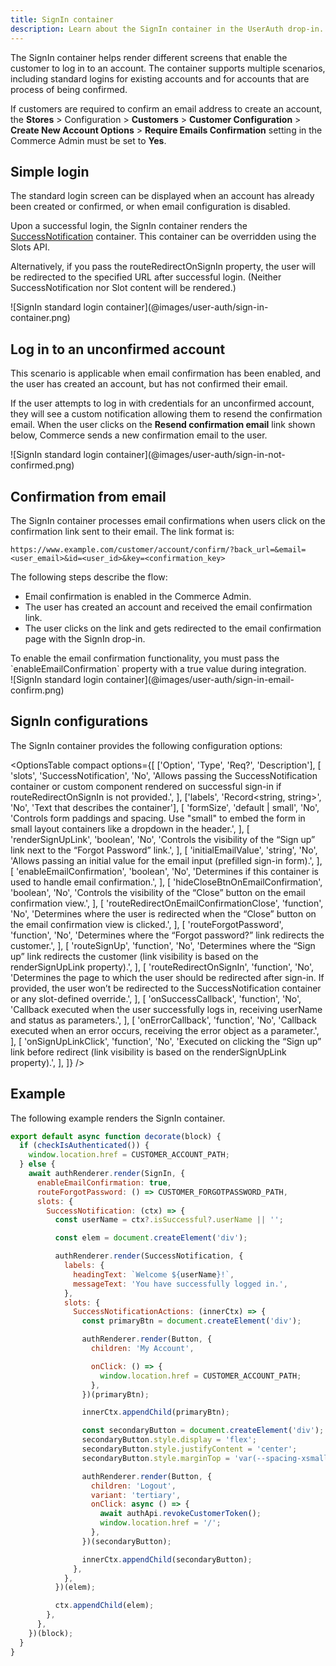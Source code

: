 ```yaml
---
title: SignIn container
description: Learn about the SignIn container in the UserAuth drop-in.
---
```



The SignIn container helps render different screens that enable the customer to log in to an account. The container supports multiple scenarios, including standard logins for existing accounts and for accounts that are process of being confirmed.

If customers are required to confirm an email address to create an account, the **Stores** > Configuration > **Customers** > **Customer Configuration** > **Create New Account Options** > **Require Emails Confirmation** setting in the Commerce Admin must be set to **Yes**.

## Simple login

The standard login screen can be displayed when an account has already been created or confirmed, or when email configuration is disabled.

Upon a successful login, the SignIn container renders the [SuccessNotification](https://experienceleague.adobe.com/developer/commerce/storefront/dropins/user-auth/containers/success-notification/) container. This container can be overridden using the Slots API.

Alternatively, if you pass the routeRedirectOnSignIn property, the user will be redirected to the specified URL after successful login. (Neither SuccessNotification nor Slot content will be rendered.)

<Diagram caption="SignIn standard login container">
  ![SignIn standard login container](@images/user-auth/sign-in-container.png)
</Diagram>

## Log in to an unconfirmed account

This scenario is applicable when email confirmation has been enabled, and the user has created an account, but has not confirmed their email.

If the user attempts to log in with credentials for an unconfirmed account, they will see a custom notification allowing them to resend the confirmation email. When the user clicks on the **Resend confirmation email** link shown below, Commerce sends a new confirmation email to the user.

<Diagram caption="SignIn standard login container">
  ![SignIn standard login container](@images/user-auth/sign-in-not-confirmed.png)
</Diagram>

## Confirmation from email

The SignIn container processes email confirmations when users click on the confirmation link sent to their email. The link format is:

`https://www.example.com/customer/account/confirm/?back_url=&email=<user_email>&id=<user_id>&key=<confirmation_key>`

The following steps describe the flow:

- Email confirmation is enabled in the Commerce Admin.
- The user has created an account and received the email confirmation link.
- The user clicks on the link and gets redirected to the email confirmation page with the SignIn drop-in.

<Aside>
  To enable the email confirmation functionality, you must pass the `enableEmailConfirmation`
  property with a true value during integration.
</Aside>

<Diagram caption="SignIn standard login container">
  ![SignIn standard login container](@images/user-auth/sign-in-email-confirm.png)
</Diagram>

## SignIn configurations

The SignIn container provides the following configuration options:

<OptionsTable
  compact
  options={[
    ['Option', 'Type', 'Req?', 'Description'],
    [
      'slots',
      'SuccessNotification',
      'No',
      'Allows passing the SuccessNotification container or custom component rendered on successful sign-in if routeRedirectOnSignIn is not provided.',
    ],
    ['labels', 'Record<string, string>', 'No', 'Text that describes the container'],
    [
      'formSize',
      'default | small',
      'No',
      'Controls form paddings and spacing. Use "small" to embed the form in small layout containers like a dropdown in the header.',
    ],
    [
      'renderSignUpLink',
      'boolean',
      'No',
      'Controls the visibility of the “Sign up” link next to the “Forgot Password” link.',
    ],
    [
      'initialEmailValue',
      'string',
      'No',
      'Allows passing an initial value for the email input (prefilled sign-in form).',
    ],
    [
      'enableEmailConfirmation',
      'boolean',
      'No',
      'Determines if this container is used to handle email confirmation.',
    ],
    [
      'hideCloseBtnOnEmailConfirmation',
      'boolean',
      'No',
      'Controls the visibility of the “Close” button on the email confirmation view.',
    ],
    [
      'routeRedirectOnEmailConfirmationClose',
      'function',
      'No',
      'Determines where the user is redirected when the “Close” button on the email confirmation view is clicked.',
    ],
    [
      'routeForgotPassword',
      'function',
      'No',
      'Determines where the “Forgot password?” link redirects the customer.',
    ],
    [
      'routeSignUp',
      'function',
      'No',
      'Determines where the “Sign up” link redirects the customer (link visibility is based on the renderSignUpLink property).',
    ],
    [
      'routeRedirectOnSignIn',
      'function',
      'No',
      'Determines the page to which the user should be redirected after sign-in. If provided, the user won’t be redirected to the  SuccessNotification container or any slot-defined override.',
    ],
    [
      'onSuccessCallback',
      'function',
      'No',
      'Callback executed when the user successfully logs in, receiving userName and status as parameters.',
    ],
    [
      'onErrorCallback',
      'function',
      'No',
      'Callback executed when an error occurs, receiving the error object as a parameter.',
    ],
    [
      'onSignUpLinkClick',
      'function',
      'No',
      'Executed on clicking the “Sign up” link before redirect (link visibility is based on the renderSignUpLink property).',
    ],
  ]}
/>

## Example

The following example renders the SignIn container.

```javascript
export default async function decorate(block) {
  if (checkIsAuthenticated()) {
    window.location.href = CUSTOMER_ACCOUNT_PATH;
  } else {
    await authRenderer.render(SignIn, {
      enableEmailConfirmation: true,
      routeForgotPassword: () => CUSTOMER_FORGOTPASSWORD_PATH,
      slots: {
        SuccessNotification: (ctx) => {
          const userName = ctx?.isSuccessful?.userName || '';

          const elem = document.createElement('div');

          authRenderer.render(SuccessNotification, {
            labels: {
              headingText: `Welcome ${userName}!`,
              messageText: 'You have successfully logged in.',
            },
            slots: {
              SuccessNotificationActions: (innerCtx) => {
                const primaryBtn = document.createElement('div');

                authRenderer.render(Button, {
                  children: 'My Account',

                  onClick: () => {
                    window.location.href = CUSTOMER_ACCOUNT_PATH;
                  },
                })(primaryBtn);

                innerCtx.appendChild(primaryBtn);

                const secondaryButton = document.createElement('div');
                secondaryButton.style.display = 'flex';
                secondaryButton.style.justifyContent = 'center';
                secondaryButton.style.marginTop = 'var(--spacing-xsmall)';

                authRenderer.render(Button, {
                  children: 'Logout',
                  variant: 'tertiary',
                  onClick: async () => {
                    await authApi.revokeCustomerToken();
                    window.location.href = '/';
                  },
                })(secondaryButton);

                innerCtx.appendChild(secondaryButton);
              },
            },
          })(elem);

          ctx.appendChild(elem);
        },
      },
    })(block);
  }
}
```
